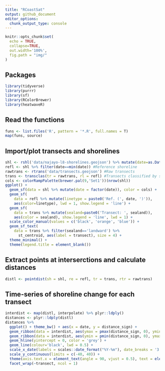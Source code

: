 ```yaml
---
title: "RCoastSat"
output: github_document
editor_options: 
  chunk_output_type: console
---
```


<!-- README.md is generated from README.Rmd. Please edit that file -->

```r
knitr::opts_chunk$set(
  echo = TRUE,
  collapse=TRUE,
  out.width='100%',
  fig.path = "img/"
)
```

## Packages

```r
library(tidyverse)
library(purrr)
library(sf)
library(RColorBrewer)
library(heatwaveR)
```


## Read the functions

```r
funs <- list.files('R', pattern = '*.R', full.names = T)
map(funs, source)
```

## Import/plot transects and shorelines

```r
shl <- rshl('data/najayo-l8-shorelines.geojson') %>% mutate(date=as.Date(date)) #Shorelines
refl <- shl %>% filter(date==min(date)) #Reference shoreline
rawtrans <- rtrans('data/transects.geojson') #Raw transects
trans <- transclas(tr = rawtrans, rl = refl) #Transects classified by seaward/landward sections
cols <- colorRampPalette(brewer.pal(9,'Set1'))(nrow(shl))
ggplot() +
  geom_sf(data = shl %>% mutate(date = factor(date)), color = cols) +
  geom_sf(
    data = refl %>% mutate(linetype = paste0('Ref. (', date, ')')),
    aes(color=linetype), lwd = 1, show.legend = 'line') +
  geom_sf(
    data = trans %>% mutate(sealand=paste0('Transect: ', sealand)),
    aes(color = sealand), show.legend = 'line', lwd = 1) +
  scale_color_manual(values = c('black', 'orange', 'blue')) +
  geom_sf_text(
    data = trans %>% filter(sealand=='landward') %>%
      st_centroid, aes(label = transect), size = 4) +
  theme_minimal() +
  theme(legend.title = element_blank())
```

## Extract points at interserctions and calculate distances

```r
distl <- pointdist(sh = shl, re = refl, tr = trans, rtr = rawtrans)
```

## Time-series of shoreline change for each transect 

```r
interdist <- map(distl, interpolate) %>% plyr::ldply()
distances <- plyr::ldply(distl)
distances %>% 
  ggplot() + theme_bw() + aes(x = date, y = distance_sign) +
  geom_ribbon(data = interdist, aes(ymax = pmax(distance_sign, 0), ymin = 0), fill = "sienna3") +
  geom_ribbon(data = interdist, aes(ymin = pmin(distance_sign, 0), ymax = 0), fill = "skyblue3") +
  geom_hline(yintercept = 0, color = 'grey') +
  geom_line(colour='black', lwd = 0.5) +
  scale_x_date(labels = scales::date_format("%Y-%m"), date_breaks = '3 months') +
  scale_y_continuous(limits = c(-40, 40)) +
  theme(axis.text.x = element_text(angle = 90, vjust = 0.5), text = element_text(size = 14)) +
  facet_wrap(~transect, ncol = 1)
```
